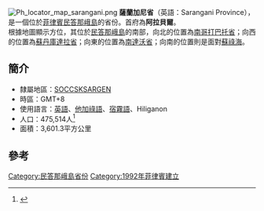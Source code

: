 [[File:Ph_locator_map_sarangani.png|right]]
'''薩蘭加尼省'''（英語：Sarangani Province），是一個位於[[菲律賓|菲律賓]][[民答那峨島|民答那峨島]]的省份。首府為'''阿拉貝爾'''。<br>
根據地圖顯示方位，其位於[[民答那峨島|民答那峨島]]的南部，向北的位置為[[南哥打巴托省|南哥打巴托省]]；向西的位置為[[蘇丹庫達拉省|蘇丹庫達拉省]]；向東的位置為[[南達沃省|南達沃省]]；向南的位置則是面對[[蘇祿海|蘇祿海]]。

==簡介==
*隸屬地區：[[SOCCSKSARGEN|SOCCSKSARGEN]]
*時區：GMT+8
*使用語言：[[英語|英語]]、[[他加祿語|他加祿語]]、[[宿霧語|宿霧語]]、Hiliganon
*人口：475,514人<ref>{{cite web|title=Population and Annual Growth Rates for Region, Provinces and Highly Urbanized Cities  Based on Censuses 1995, 2000 and 2007|url=http://www.census.gov.ph/data/census2007/index.html|work=2007 Census|publisher=National Statistics Office|accessdate=16 July 2011|archive-date=2012-07-16|archive-url=https://web.archive.org/web/20120716233046/http://www.census.gov.ph/data/census2007/index.html|dead-url=no}}</ref>
*面積：3,601.3平方公里

==參考==
{{reflist}}

{{菲律賓行政區劃|nocat}}
{{Philippines-stub}}

[[Category:民答那峨島省份|Category:民答那峨島省份]]
[[Category:1992年菲律賓建立|Category:1992年菲律賓建立]]